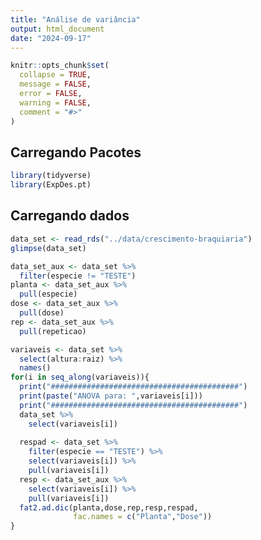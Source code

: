 ```yaml
---
title: "Análise de variância"
output: html_document
date: "2024-09-17"
---
```


```r
knitr::opts_chunk$set(
  collapse = TRUE,
  message = FALSE,
  error = FALSE,
  warning = FALSE,
  comment = "#>"
)
```


## Carregando Pacotes
```r
library(tidyverse)
library(ExpDes.pt)
```

## Carregando dados
```r
data_set <- read_rds("../data/crescimento-braquiaria")
glimpse(data_set)
```

```r
data_set_aux <- data_set %>% 
  filter(especie != "TESTE")
planta <- data_set_aux %>% 
  pull(especie)
dose <- data_set_aux %>% 
  pull(dose)
rep <- data_set_aux %>% 
  pull(repeticao)
```

```r
variaveis <- data_set %>% 
  select(altura:raiz) %>% 
  names()
for(i in seq_along(variaveis)){
  print("##########################################")
  print(paste("ANOVA para: ",variaveis[i]))
  print("##########################################")
  data_set %>% 
    select(variaveis[i])
  
  respad <- data_set %>% 
    filter(especie == "TESTE") %>%
    select(variaveis[i]) %>% 
    pull(variaveis[i])
  resp <- data_set_aux %>% 
    select(variaveis[i]) %>% 
    pull(variaveis[i])
  fat2.ad.dic(planta,dose,rep,resp,respad,
              fac.names = c("Planta","Dose"))
}

```

